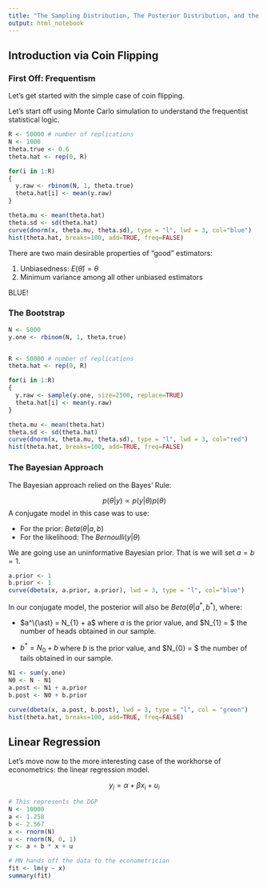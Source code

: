 ---
title: "The Sampling Distribution, The Posterior Distribution, and the Monte Carlo Method"
output: html_notebook
---


## Introduction via Coin Flipping


### First Off: Frequentism

Let's get started with the simple case of coin flipping. 


Let's start off using Monte Carlo simulation to understand the frequentist statistical logic. 


```{r}
R <- 50000 # number of replications
N <- 1000
theta.true <- 0.6
theta.hat <- rep(0, R)

for(i in 1:R)
{
  y.raw <- rbinom(N, 1, theta.true)
  theta.hat[i] <- mean(y.raw)
}

theta.mu <- mean(theta.hat)
theta.sd <- sd(theta.hat)
curve(dnorm(x, theta.mu, theta.sd), type = "l", lwd = 3, col="blue")
hist(theta.hat, breaks=100, add=TRUE, freq=FALSE)
```

There are two main desirable properties of "good" estimators:

1. Unbiasedness: $E(\hat{\theta}) = \theta$
2. Minimum variance among all other unbiased estimators

BLUE!


### The Bootstrap

```{r}
N <- 5000
y.one <- rbinom(N, 1, theta.true)


R <- 50000 # number of replications
theta.hat <- rep(0, R)

for(i in 1:R)
{
  y.raw <- sample(y.one, size=2500, replace=TRUE)
  theta.hat[i] <- mean(y.raw)
}

theta.mu <- mean(theta.hat)
theta.sd <- sd(theta.hat)
curve(dnorm(x, theta.mu, theta.sd), type = "l", lwd = 3, col="red")
hist(theta.hat, breaks=100, add=TRUE, freq=FALSE)
```


### The Bayesian Approach 

The Bayesian approach relied on the Bayes' Rule:

$$
p(\theta | y) \propto p(y | \theta) p(\theta)
$$
A conjugate model in this case was to use:

* For the prior: $Beta(\theta | a, b)$ 
* For the likelihood: The $Bernoulli(y | \theta)$

We are going use an uninformative Bayesian prior. That is we will set $a = b = 1$. 

```{r}
a.prior <- 1
b.prior <- 1
curve(dbeta(x, a.prior, a.prior), lwd = 3, type = "l", col="blue")
```

In our conjugate model, the posterior will also be $Beta(\theta | a^{\ast}, b^{\ast})$, where:

* $a^\{\ast} = N_{1} + a$ where $a$ is the prior value, and $N_{1} = $ the number of heads obtained in our sample.

* $b^{\ast} = N_{0} + b$ where $b$ is the prior value, and $N_{0} = $ the number of tails obtained in our sample. 

```{r}
N1 <- sum(y.one)
N0 <- N - N1
a.post <- N1 + a.prior
b.post <- N0 + b.prior

curve(dbeta(x, a.post, b.post), lwd = 3, type = "l", col = "green")
hist(theta.hat, breaks=100, add=TRUE, freq=FALSE)
```


## Linear Regression 

Let's move now to the more interesting case of the workhorse of econometrics: the linear regression model. 

$$
y_{i} = \alpha + \beta x_{i} + u_{i}
$$


```{r}
# This represents the DGP
N <- 10000
a <- 1.258
b <- 2.567
x <- rnorm(N)
u <- rnorm(N, 0, 1)
y <- a + b * x + u

# MN hands off the data to the econometrician
fit <- lm(y ~ x)
summary(fit)
```


